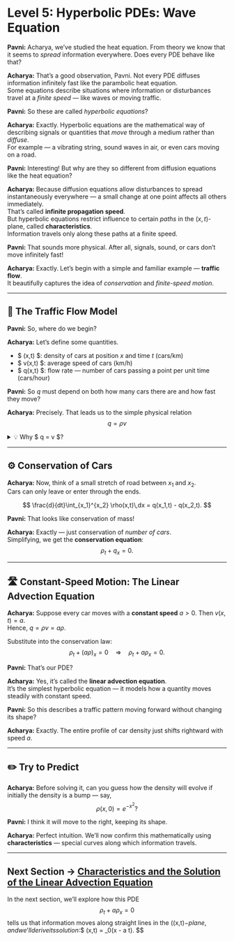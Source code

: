 # Level 5: Hyperbolic PDEs: Wave Equation

**Pavni:** Acharya, we’ve studied the heat equation. From theory we know that it seems to *spread* information everywhere. Does every PDE behave like that?

**Acharya:** That’s a good observation, Pavni. Not every PDE diffuses information infinitely fast like the parambolic heat equation.  
Some equations describe situations where information or disturbances travel at a *finite speed* — like waves or moving traffic.

**Pavni:** So these are called *hyperbolic equations*?

**Acharya:** Exactly. Hyperbolic equations are the mathematical way of describing signals or quantities that *move* through a medium rather than *diffuse*.  
For example — a vibrating string, sound waves in air, or even cars moving on a road.

**Pavni:** Interesting! But why are they so different from diffusion equations like the heat equation?

**Acharya:** Because diffusion equations allow disturbances to spread instantaneously everywhere — a small change at one point affects all others immediately.  
That’s called **infinite propagation speed**.  
But hyperbolic equations restrict influence to certain *paths* in the $(x,t)$-plane, called **characteristics**.  
Information travels only along these paths at a finite speed.

**Pavni:** That sounds more physical. After all, signals, sound, or cars don’t move infinitely fast!

**Acharya:** Exactly. Let’s begin with a simple and familiar example — **traffic flow**.  
It beautifully captures the idea of *conservation* and *finite-speed motion*.

---

## 🚗 The Traffic Flow Model

**Pavni:** So, where do we begin?

**Acharya:** Let’s define some quantities.

- $ \rho(x,t) $: density of cars at position $x$ and time $t$ (cars/km)  
- $ v(x,t) $: average speed of cars (km/h)  
- $ q(x,t) $: flow rate — number of cars passing a point per unit time (cars/hour)

**Pavni:** So $q$ must depend on both how many cars there are and how fast they move?

**Acharya:** Precisely. That leads us to the simple physical relation
$$ 
q = \rho v
$$

<details>
<summary>💡 Why $ q = \rho v $?</summary>

If a small segment of road of length $ \Delta x $ contains $ \rho \Delta x $ cars,  
and each car moves with velocity $v$, then in time $ \Delta t $ each car covers $v \Delta t$ km.  
So, the number of cars passing a fixed point in time $ \Delta t $ is  
$$ 
(\rho \Delta x) \cdot \frac{v \Delta t}{\Delta x} = \rho v \Delta t.
$$
Dividing by $ \Delta t $ gives $ q = \rho v $.
</details>

---

## ⚙️ Conservation of Cars

**Acharya:** Now, think of a small stretch of road between $x_1$ and $x_2$.  
Cars can only leave or enter through the ends.

$$ 
\frac{d}{dt}\int_{x_1}^{x_2} \rho(x,t)\,dx = q(x_1,t) - q(x_2,t).
$$ 

**Pavni:** That looks like conservation of mass!

**Acharya:** Exactly — just conservation of *number of cars*.  
Simplifying, we get the **conservation equation**:
$$ 
\rho_t + q_x = 0.
$$ 

---

## 🛣️ Constant-Speed Motion: The Linear Advection Equation

**Acharya:** Suppose every car moves with a **constant speed** $a>0$. Then $v(x,t)=a$.  
Hence, $q = \rho v = a\rho$.

Substitute into the conservation law:
$$ 
\rho_t + (a\rho)_x = 0 \quad \Rightarrow \quad \rho_t + a\rho_x = 0.
$$ 

**Pavni:** That’s our PDE?

**Acharya:** Yes, it’s called the **linear advection equation**.  
It’s the simplest hyperbolic equation — it models how a quantity moves steadily with constant speed.

**Pavni:** So this describes a traffic pattern moving forward without changing its shape?

**Acharya:** Exactly. The entire profile of car density just shifts rightward with speed $a$.

---

## ✏️ Try to Predict

**Acharya:** Before solving it, can you guess how the density will evolve if initially the density is a bump — say,  
$$ 
\rho(x,0) = e^{-x^2}?
$$ 

**Pavni:** I think it will move to the right, keeping its shape.

**Acharya:** Perfect intuition. We’ll now confirm this mathematically using **characteristics** — special curves along which information travels.

---

## Next Section → [Characteristics and the Solution of the Linear Advection Equation](#)

In the next section, we’ll explore how this PDE  
$$ 
\rho_t + a\rho_x = 0
$$ 
tells us that information moves along straight lines in the \((x,t)$-plane,  
and we’ll derive its solution:
$$ 
\rho(x,t) = \rho_0(x - a t).
$$ 
